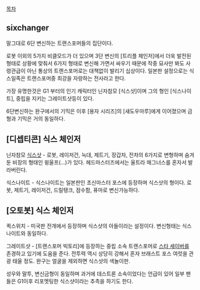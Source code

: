 [[목차]]

== sixchanger ==
말그대로 6단 변신하는 트랜스포머들의 집단이다.

로봇 이외의 5가지 비클모드가 더 있으며 3단 변신의 [트리플 체인저]에서 더욱 발전된 형태로 상황에 맞춰서 6가지 형태로 변신해 가면서 싸우기 때문에 작중 묘사만 봐도 사령관급이 아닌 통상의 트랜스포머로는 대책없이 발리기 십상이다. 일본판 설정으로는 식스일족은 트랜스포머중 최강을 자랑하는 전사라고 한다.

가장 유명한것은 G1 부터의 인기 캐릭터인 닌자참모 [식스샷]이며 그의 형인 [식스나이트], 중립을 지키는 그레이트샷등이 있다.


6단변신하는 완구에서의 기믹은 이후 [용자 시리즈]의 [섀도우마루]에게 이어졌으며 금형과 기믹은 거의 동일하다.

== [디셉티콘] 식스 체인저 ==
닌자참모 [[식스샷]] - 로봇, 레이저건, 늑대, 제트기, 장갑차, 전차의 6가지로 변형하며 숨겨둔 비장의 형태인 윙울프(…)가 있다. 헤드마스터즈에서는 울트라 매그너스를 혼자서 발라버린다.

식스나이트 - 식스나이트는 일본판인 초신마스터 포스에 등장하며 식스샷의 형이다. 로봇, 제트기, 레이저건, 드릴탱크, 잠수함, 퓨마로 변신가능하다. 


== [오토봇] 식스 체인저 ==
퀵스위치 - 미국판 전개에서 등장하며 식스샷의 아들이라는 설정이다. 변신형태는 식스나이트와 동일하다.

그레이트샷 - [트랜스포머 빅토리]에 등장하는 중립 소속 트랜스포머로 [[스타 세이버]]를 존경하고 있기에 도움을 준다. 전투력 역시 상당히 강해서 혼자 브래스트 포스 여럿을 관광 태울 정도. 완구는 얼굴을 제외하면 식스샷의 색놀이판.

성우와 말투, 변신금형이 동일하며 과거에 데스트론 소속이었다는 언급이 있어 일부 팬들은 G1이후 리포멧팅한 식스샷이라는 추측을 하기도 한다.
